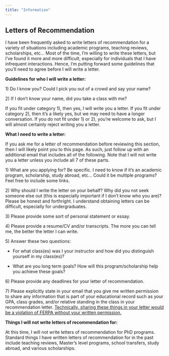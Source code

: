 ```yaml
---
title: "Information"
---
```


## **Letters of Recommendation**

I have been frequently asked to write letters of recommendation for a variety of situations including academic programs, teaching reviews, scholarships, etc... Most of the time, I'm willing to write these letters, but I've found it more and more difficult, especially for individuals that I have infrequent interactions. Hence, I'm putting forward some guidelines that you'll need to agree before I will write a letter.

**Guidelines for who I will write a letter:**

1\) Do I know you? Could I pick you out of a crowd and say your name?

2\) If I don't know your name, did you take a class with me?

If you fit under category 1), then yes, I will write you a letter. If you fit under category 2), then it's a likely yes, but we may need to have a longer conversation. If you do not fit under 1) or 2), you're welcome to ask, but I will almost certainly reject writing you a letter.

**What I need to write a letter:**

If you ask me for a letter of recommendation before reviewing this section, then I will likely point you to this page. As such, just follow up with an additional email that includes all of the following. Note that I will not write you a letter unless you include all 7 of these parts.

1\) What are you applying for? Be specific. I need to know if it's an academic program, scholarship, study abroad, etc... Could it be multiple programs? Feel free to include some links.

2\) Why should I write the letter on your behalf? Why did you not seek someone else out (this is especially important if I don't know who you are)? Please be honest and forthright. I understand obtaining letters can be difficult, especially for undergraduates.

3\) Please provide some sort of personal statement or essay.

4\) Please provide a resume/CV and/or transcripts. The more you can tell me, the better the letter I can write.

5\) Answer these two questions:

-   For what class(es) was I your instructor and how did you distinguish yourself in my class(es)?

-   What are you long term goals? How will this program/scholarship help you achieve these goals?

6\) Please provide any deadlines for your letter of recommendation.

7\) Please explicitly state in your email that you give me written permission to share any information that is part of your educational record such as your GPA, class grades, and/or relative standing in the class in your recommendation letter. [Technically, sharing these things in your letter would be a violation of FERPA without your written permission.](https://registrar.indiana.edu/policies/ferpa/student-privacy-staff.html)

**Things I will not write letters of recommendation for:**

At this time, I will not write letters of recommendation for PhD programs. Standard things I have written letters of recommendation for in the past include teaching reviews, Master's level programs, school transfers, study abroad, and various scholarships.

